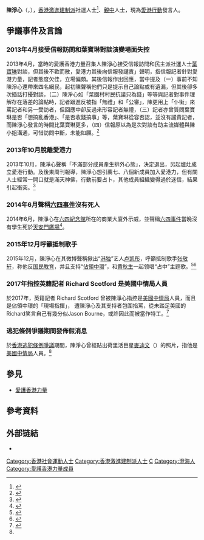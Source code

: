 {{not|陳靜 (香港)|陳靜儀 (模特兒)}}
{{Infobox person
| 前綴尊稱   = 
| 姓名       = 陳淨心
| 圖像       = 陳靜心.jpg
| 圖像替代   = 
| 圖像說明   = 左起：[[高達斌|高達斌]]、陳淨心
| 原文名     =
| 語系       = 
| 本名       = 
| 出生日期   = <!-- {{Birth date|YYYY|MM|DD}} -->
| 出生地     = {{BHKG}}
| 居住地     = {{HKG}}[[新界|新界]][[大埔_(香港)|大埔]]
| 國籍       = {{CHN-HKG}}
| 籍貫       = [[广东|广东]][[汕头|汕头]][[澄海|澄海]]
| 別名       = 潮州辣妹、淨心BB
| 種族       = [[漢族|漢族]]
| 語言       = [[潮州話|潮州話]]、[[廣州話|廣州話]]、[[普通話|普通話]]、[[英語|英語]]
| 公民權     = 
| 教育程度   = [[大專|大專]]{{請求來源}}
| 母校       = 
| 職業       = [[愛港行動|愛港行動]]的創始人
| 電視節目   = 
| 頭銜       = 
| 頭銜時期   = 
| 前任       = 
| 繼任       = 
| 政黨       = 
| 政治運動   = 
| 競爭者     = 
| 董事會     = 
| 宗教信仰   = 
| 宗派       = 
| 刑事起訴   = 
| 刑事處罰   = 
| 刑事狀況   = 
| 配偶       = 
| 伴侶       = 
| 子女       = 
| 父母       = 
| 親屬       = 
| 呼號       = 
| 獲獎       = 
| 簽名       = 
| 簽名大小   = 
| 簽名替代   = 
| module     = 
| module2    = 
| module3    = 
| module4    = 
| module5    = 
| module6    = 
| 網站       = <!-- {{URL|www.example.com}} -->
| 腳註       = 
| 寬度       = 
}}
'''陳淨心'''（{{lang-en|'''Chan Ching Sum'''}}，{{bd|？||||catIdx=C陳}}），[[香港|香港]][[激進建制派|激進建制派]]社運人士<ref>{{cite news |date=2013年7月2日 |title=愛港力陳淨心維穩騷玩失蹤 |url=http://hk.apple.nextmedia.com/news/art/20130702/18319791 |deadurl=no |newspaper=[[蘋果日報_(香港)|蘋果日報]] |location=香港 |publisher=[[壹傳媒|壹傳媒]] |archiveurl=https://web.archive.org/web/20151129233433/http://hk.apple.nextmedia.com/news/art/20130702/18319791 |archivedate=2015年11月29日 |accessdate= }}</ref>、[[親中|親中]]人士，現為[[愛港行動|愛港行動]]發言人。

==爭議事件及言論==
===2013年4月接受信報訪問和葉寶琳對談演變場面失控===
2013年4月，當時的愛護香港力量召集人陳淨心接受信報訪問和民主派社運人士[[葉寶琳|葉寶琳]]對談，但其後不歡而散，愛港力其後向信報發譴責」聲明，指信報記者針對愛港力量，記者態度欠佳，立場偏頗。其後信報作出回應，當中提及（一）事前不知陳淨心還帶來四名網民，起初陳聲稱他們只是提示自己論點或有遺漏，但其後卻多次插話打擾對談，（二）陳淨心如「菜園村村民抗議只為錢」等等與記者對事件理解存在落差的論點時，記者跟進反被指「無禮」和「公審」，陳更用上「仆街」來罵記者和另一受訪者，但回應中卻反過來形容記者無禮，（三）記者亦曾質問葉寶琳是否「想搞亂香港」、「是否收錢搞事」等，葉寶琳從容否認，並沒有譴責記者，而陳淨心發言的時間比葉寶琳更多，（四）信報原以為是次對談有助主流媒體與陳小姐溝通，可惜訪問中斷，未能如願。<ref name="HKEJ-20130426-1">{{cite web |title=信報回應愛港力量聲明 |url=https://www.facebook.com/hongkongeconomicjournal/photos/a.141543665886264/561089137265046/?type=3&theater |accessdate=2020-04-25 |archive-date=2020-08-25 |archive-url=https://web.archive.org/web/20200825185918/https://www.facebook.com/hongkongeconomicjournal/photos/a.141543665886264/561089137265046/?type=3&theater= |dead-url=no }}</ref>

===2013年10月脫離愛港力===
2013年10月，陳淨心聲稱「不滿部分成員產生排外心態」，決定退出，另起爐灶成立愛港行動。及後東周刊報導，陳淨心想引薦七、八個新成員加入愛港力，但有關人士經常一開口就是滿天神佛，行動前要占卜，其他成員組織變得過於迷信，結果引起衝突。<ref name="Eastweek-20131017">{{cite web |title=淨心BB滿天神佛 退出愛港力 |url=https://eastweek.my-magazine.me/main/29383 |accessdate=2020-04-26}}</ref>

===2014年6月聲稱[[六四事件|六四事件]]沒有死人===
2014年6月，陳淨心在[[六四紀念館|六四紀念館]]所在的商業大廈外示威，並聲稱[[六四事件|六四事件]]當晚沒有學生死於[[天安門廣場|天安門廣場]]<ref>{{cite news |title=陳淨心稱六四當晚沒有學生死於天安門廣場 |url=http://rthk.hk/rthk/news/expressnews/20140601/news_20140601_55_1010412.htm |language=zh |publisher=[[香港電台|香港電台]] |date=2014-06-01 |accessdate=2014-10-05 |archive-date=2016-03-05 |archive-url=https://web.archive.org/web/20160305115803/http://rthk.hk/rthk/news/expressnews/20140601/news_20140601_55_1010412.htm |dead-url=no }}</ref>。

===2015年12月呼籲抵制歌手===
2015年12月，陳淨心在其微博聲稱揪出“[[港独|港独]]”艺人[[卢凯彤|卢凯彤]]，呼籲抵制歌手[[张敬轩|张敬轩]]，称他反[[德育及國民教育科|国民教育]]，并且支持“[[讓愛與和平佔領中環|佔領中環]]”，和[[黄秋生|黄秋生]]一起领唱“占中”主题歌。<ref>{{Cite news |url=http://news.dwnews.com/hongkong/big5/news/2015-12-15/59703279.html |title=女版黃安陳淨心揭挺占中藝人內幕 |date=2015-12-15 |work=[[多维新闻|多维新闻]] |accessdate=2018-08-05 |archive-date=2018-08-05 |archive-url=https://web.archive.org/web/20180805143136/http://news.dwnews.com/hongkong/big5/news/2015-12-15/59703279.html |dead-url=no }}</ref><ref>{{Cite web |url=http://wzaobao.com/p/11basLz.html |title=歌壇有個廣州仔，變佐港男後，仲要嫌棄祖國？ |access-date=2015-12-14 |archive-url=https://web.archive.org/web/20151222153432/http://wzaobao.com/p/11basLz.html |archive-date=2015-12-22 |dead-url=yes }}</ref>

===2017年指控英籍記者 Richard Scotford 是美國中情局人員===
於2017年，英籍記者 Richard Scotford 曾被陳淨心指控是[[美國中情局|美國中情局]]人員，而且是佔領中環的「現場指揮」， 遭陳淨心及其支持者包圍指罵，從未踏足美國的Richard笑言自己有幾分似Jason Bourne，或許因此而被當作特工。<ref name="HK01-20190726">{{cite web |title=麥迪文被陳淨心點錯相？　傳遭指控是美國中情局亂港搞手 |url=https://www.hk01.com/%E9%9B%BB%E5%BD%B1/356557/%E9%BA%A5%E8%BF%AA%E6%96%87%E8%A2%AB%E9%99%B3%E6%B7%A8%E5%BF%83%E9%BB%9E%E9%8C%AF%E7%9B%B8-%E5%82%B3%E9%81%AD%E6%8C%87%E6%8E%A7%E6%98%AF%E7%BE%8E%E5%9C%8B%E4%B8%AD%E6%83%85%E5%B1%80%E4%BA%82%E6%B8%AF%E6%90%9E%E6%89%8B |accessdate=2020-04-26 |archive-date=2019-07-31 |archive-url=https://web.archive.org/web/20190731032801/https://www.hk01.com/%E9%9B%BB%E5%BD%B1/356557/%E9%BA%A5%E8%BF%AA%E6%96%87%E8%A2%AB%E9%99%B3%E6%B7%A8%E5%BF%83%E9%BB%9E%E9%8C%AF%E7%9B%B8-%E5%82%B3%E9%81%AD%E6%8C%87%E6%8E%A7%E6%98%AF%E7%BE%8E%E5%9C%8B%E4%B8%AD%E6%83%85%E5%B1%80%E4%BA%82%E6%B8%AF%E6%90%9E%E6%89%8B |dead-url=no }}</ref>

===逃犯條例爭議期間發佈假消息===
於[[香港逃犯條例爭議|香港逃犯條例爭議]]期間，陳淨心曾經貼出荷里活巨星[[麥迪文|麥迪文]]（{{lang|en|Matt Damon}}）的照片，指他是[[美國中情局|美國中情局]]人員。<ref name="HK01-20190726"/>

== 參見 ==
* [[愛護香港力量|愛護香港力量]]

== 參考資料 ==
{{reflist|30em}}

== 外部链結 ==
* {{Sinaweibo|chanchingsum}}


[[Category:香港社會運動人士|Category:香港社會運動人士]]
[[Category:香港激進建制派人士|Category:香港激進建制派人士]]
[[Category:陳姓|C]]
[[Category:澄海人|Category:澄海人]]
[[Category:愛護香港力量成員|Category:愛護香港力量成員]]